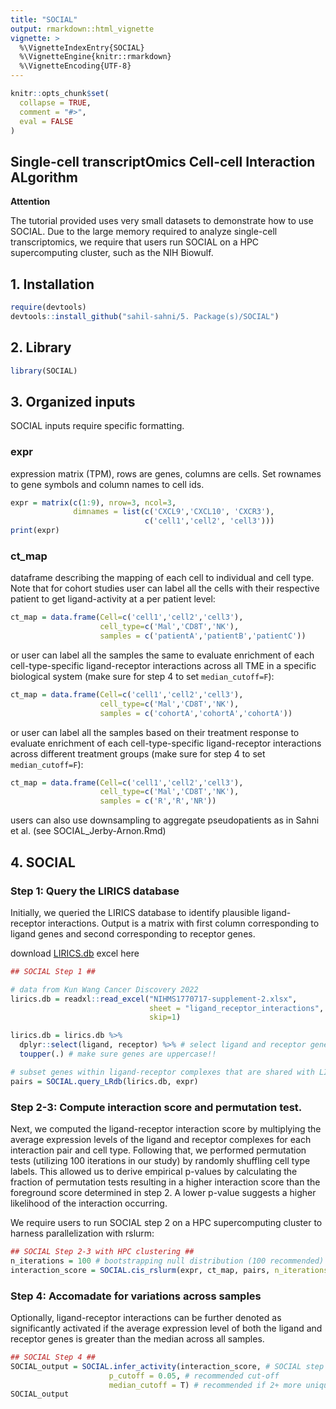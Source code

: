 ```yaml
---
title: "SOCIAL"
output: rmarkdown::html_vignette
vignette: >
  %\VignetteIndexEntry{SOCIAL}
  %\VignetteEngine{knitr::rmarkdown}
  %\VignetteEncoding{UTF-8}
---
```


```r
knitr::opts_chunk$set(
  collapse = TRUE,
  comment = "#>",
  eval = FALSE
)
```
## Single-cell transcriptOmics Cell-cell Interaction ALgorithm

**Attention**

The tutorial provided uses very small datasets to demonstrate how to use SOCIAL. Due to the large memory required to analyze single-cell transcriptomics, we require that users run SOCIAL on a HPC supercomputing cluster, such as the NIH Biowulf.

## 1. Installation

```r
require(devtools)
devtools::install_github("sahil-sahni/5. Package(s)/SOCIAL")
```

## 2. Library

```r
library(SOCIAL)
```

## 3. Organized inputs
SOCIAL inputs require specific formatting.

### expr
expression matrix (TPM), rows are genes, columns are cells. Set rownames to gene symbols and column names to cell ids.

```r
expr = matrix(c(1:9), nrow=3, ncol=3, 
              dimnames = list(c('CXCL9','CXCL10', 'CXCR3'), 
                              c('cell1','cell2', 'cell3')))
print(expr)
```

### ct_map 
dataframe describing the mapping of each cell to individual and cell type. Note that for cohort studies user can label all the cells with their respective patient to get ligand-activity at a per patient level:

```r
ct_map = data.frame(Cell=c('cell1','cell2','cell3'), 
                    cell_type=c('Mal','CD8T','NK'), 
                    samples = c('patientA','patientB','patientC')) 
```

or user can label all the samples the same to evaluate enrichment of each cell-type-specific ligand-receptor interactions across all TME in a specific biological system (make sure for step 4 to set ```median_cutoff=F```):

```r
ct_map = data.frame(Cell=c('cell1','cell2','cell3'),
                    cell_type=c('Mal','CD8T','NK'), 
                    samples = c('cohortA','cohortA','cohortA')) 
```

or user can label all the samples based on their treatment response to evaluate enrichment of each cell-type-specific ligand-receptor interactions across different treatment groups (make sure for step 4 to set ```median_cutoff=F```):

```r
ct_map = data.frame(Cell=c('cell1','cell2','cell3'), 
                    cell_type=c('Mal','CD8T','NK'), 
                    samples = c('R','R','NR')) 
```

users can also use downsampling to aggregate pseudopatients as in Sahni et al. (see SOCIAL_Jerby-Arnon.Rmd)

## 4. SOCIAL
### Step 1: Query the LIRICS database
Initially, we queried the LIRICS database to identify plausible ligand-receptor interactions. Output is a matrix with first column corresponding to ligand genes and second corresponding to receptor genes.

download [LIRICS.db](https://www.ncbi.nlm.nih.gov/pmc/articles/PMC8983586/bin/NIHMS1770717-supplement-2.xlsx) excel here

```r
## SOCIAL Step 1 ## 

# data from Kun Wang Cancer Discovery 2022
lirics.db = readxl::read_excel("NIHMS1770717-supplement-2.xlsx",
                               sheet = "ligand_receptor_interactions", 
                               skip=1) 

lirics.db = lirics.db %>% 
  dplyr::select(ligand, receptor) %>% # select ligand and receptor genes
  toupper(.) # make sure genes are uppercase!!

# subset genes within ligand-receptor complexes that are shared with LIRICS database
pairs = SOCIAL.query_LRdb(lirics.db, expr)
```

### Step 2-3: Compute interaction score and permutation test.
Next, we computed the ligand-receptor interaction score by multiplying the average expression levels of the ligand and receptor complexes for each interaction pair and cell type. Following that, we performed permutation tests (utilizing 100 iterations in our study) by randomly shuffling cell type labels. This allowed us to derive empirical p-values by calculating the fraction of permutation tests resulting in a higher interaction score than the foreground score determined in step 2. A lower p-value suggests a higher likelihood of the interaction occurring.

We require users to run SOCIAL step 2 on a HPC supercomputing cluster to harness parallelization with rslurm:

```r
## SOCIAL Step 2-3 with HPC clustering ## 
n_iterations = 100 # bootstrapping null distribution (100 recommended)
interaction_score = SOCIAL.cis_rslurm(expr, ct_map, pairs, n_iterations = n_iterations)
```

### Step 4: Accomadate for variations across samples

Optionally, ligand-receptor interactions can be further denoted as significantly activated if the average expression level of both the ligand and receptor genes is greater than the median across all samples.

```r
## SOCIAL Step 4 ## 
SOCIAL_output = SOCIAL.infer_activity(interaction_score, # SOCIAL step 2-3 output
                      p_cutoff = 0.05, # recommended cut-off
                      median_cutoff = T) # recommended if 2+ more unique samples are characterized 
SOCIAL_output
```
